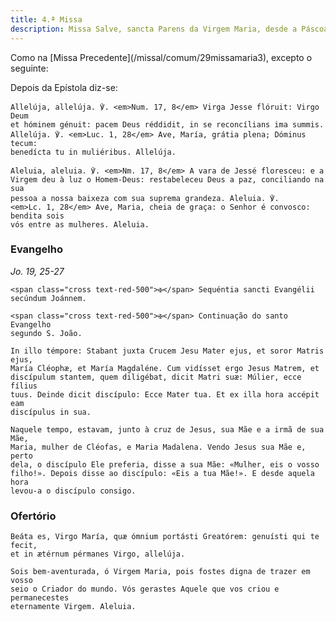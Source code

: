 ```yaml
---
title: 4.ª Missa
description: Missa Salve, sancta Parens da Virgem Maria, desde a Páscoa até ao Pentecostes
---
```


<aside>
Como na [Missa Precedente](/missal/comum/29missamaria3), excepto o seguinte:

Depois da Epístola diz-se:

</aside>

<div class="side-by-side not-content">

    Allelúja, allelúja. ℣. <em>Num. 17, 8</em> Virga Jesse flóruit: Virgo Deum
    et hóminem génuit: pacem Deus réddidit, in se reconcílians ima summis.
    Allelúja. ℣. <em>Luc. 1, 28</em> Ave, María, grátia plena; Dóminus tecum:
    benedícta tu in muliéribus. Allelúja.

    Aleluia, aleluia. ℣. <em>Nm. 17, 8</em> A vara de Jessé floresceu: e a
    Virgem deu à luz o Homem-Deus: restabeleceu Deus a paz, conciliando na sua
    pessoa a nossa baixeza com sua suprema grandeza. Aleluia. ℣.
    <em>Lc. 1, 28</em> Ave, Maria, cheia de graça: o Senhor é convosco: bendita sois
    vós entre as mulheres. Aleluia.

</div>

### Evangelho

<em>Jo. 19, 25-27</em>

<div class="side-by-side not-content">

    <span class="cross text-red-500">✠</span> Sequéntia sancti Evangélii
    secúndum Joánnem.

    <span class="cross text-red-500">✠</span> Continuação do santo Evangelho
    segundo S. João.

    In illo témpore: Stabant juxta Crucem Jesu Mater ejus, et soror Matris ejus,
    María Cléophæ, et María Magdaléne. Cum vidísset ergo Jesus Matrem, et
    discípulum stantem, quem diligébat, dicit Matri suæ: Múlier, ecce fílius
    tuus. Deinde dicit discípulo: Ecce Mater tua. Et ex illa hora accépit eam
    discípulus in sua.

    Naquele tempo, estavam, junto à cruz de Jesus, sua Mãe e a irmã de sua Mãe,
    Maria, mulher de Cléofas, e Maria Madalena. Vendo Jesus sua Mãe e, perto
    dela, o discípulo Ele preferia, disse a sua Mãe: «Mulher, eis o vosso
    filho!». Depois disse ao discípulo: «Eis a tua Mãe!». E desde aquela hora
    levou-a o discípulo consigo.

</div>

### Ofertório

<div class="side-by-side not-content">

    Beáta es, Virgo María, quæ ómnium portásti Greatórem: genuísti qui te fecit,
    et in ætérnum pérmanes Virgo, allelúja.

    Sois bem-aventurada, ó Virgem Maria, pois fostes digna de trazer em vosso
    seio o Criador do mundo. Vós gerastes Aquele que vos criou e permanecestes
    eternamente Virgem. Aleluia.

</div>
